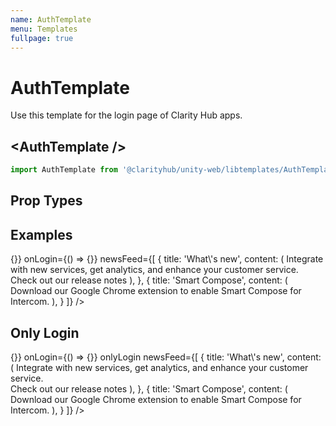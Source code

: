 ```yaml
---
name: AuthTemplate
menu: Templates
fullpage: true
---
```


# AuthTemplate

Use this template for the login page of Clarity Hub apps.


## \<AuthTemplate /\>

```js
import AuthTemplate from '@clarityhub/unity-web/libtemplates/AuthTemplate';
```

## Prop Types

<PropsTable of={AuthTemplate} />

## Examples


<Playground>
    <AuthTemplate
        onSignUp={() => {}}
        onLogin={() => {}}
        newsFeed={[
            {
                title: 'What\'s new',
                content: (
                    <Fragment>
                        Integrate with new services, get analytics, and 
                        enhance your customer service.
                        <br/>
                        <Link href="#">Check out our release notes</Link>
                    </Fragment>
                ),
            }, {
                title: 'Smart Compose',
                content: (
                    <Fragment>
                        Download our Google Chrome extension
                        to enable Smart Compose for Intercom.
                    </Fragment>
                ),
            }
        ]}
    />
</Playground>

## Only Login

<Playground>
    <AuthTemplate
        onSignUp={() => {}}
        onLogin={() => {}}
        onlyLogin
        newsFeed={[
            {
                title: 'What\'s new',
                content: (
                    <Fragment>
                        Integrate with new services, get analytics, and 
                        enhance your customer service.
                        <br/>
                        <Link href="#">Check out our release notes</Link>
                    </Fragment>
                ),
            }, {
                title: 'Smart Compose',
                content: (
                    <Fragment>
                        Download our Google Chrome extension
                        to enable Smart Compose for Intercom.
                    </Fragment>
                ),
            }
        ]}
    />
</Playground>
